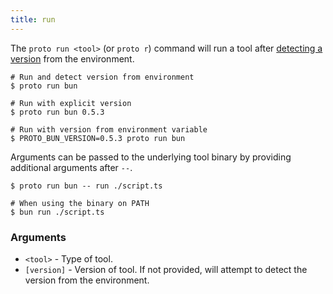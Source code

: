 ```yaml
---
title: run
---
```


The `proto run <tool>` (or `proto r`) command will run a tool after
[detecting a version](../detection) from the environment.

```shell
# Run and detect version from environment
$ proto run bun

# Run with explicit version
$ proto run bun 0.5.3

# Run with version from environment variable
$ PROTO_BUN_VERSION=0.5.3 proto run bun
```

Arguments can be passed to the underlying tool binary by providing additional arguments after `--`.

```shell
$ proto run bun -- run ./script.ts

# When using the binary on PATH
$ bun run ./script.ts
```

### Arguments

- `<tool>` - Type of tool.
- `[version]` - Version of tool. If not provided, will attempt to detect the version from the
  environment.
